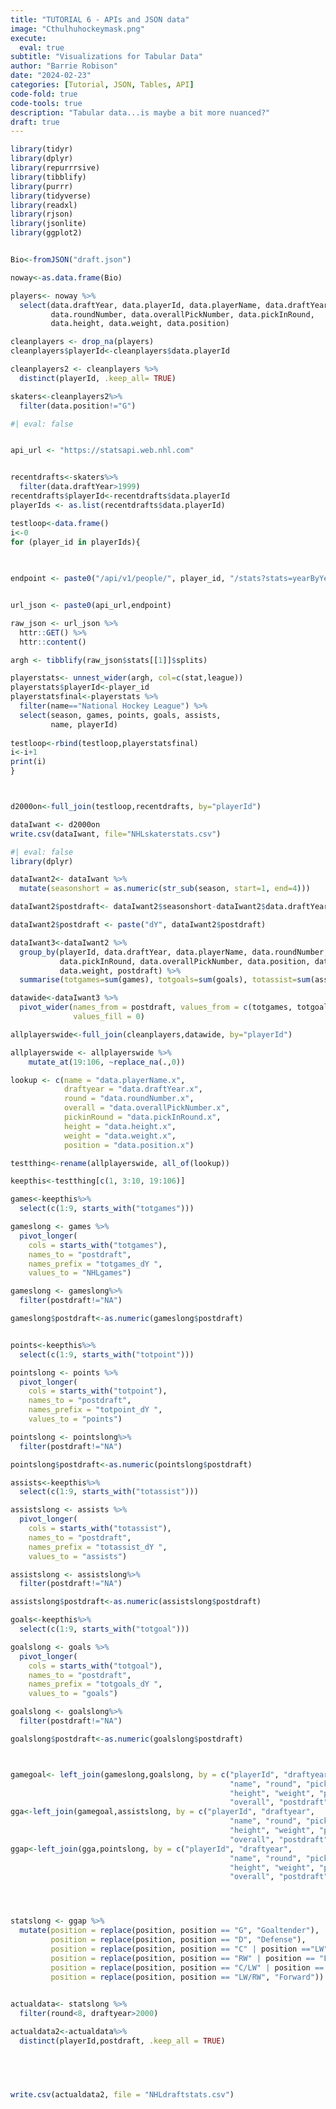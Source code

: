 ```yaml
---
title: "TUTORIAL 6 - APIs and JSON data"
image: "Cthulhuhockeymask.png"
execute: 
  eval: true
subtitle: "Visualizations for Tabular Data"
author: "Barrie Robison"
date: "2024-02-23"
categories: [Tutorial, JSON, Tables, API]
code-fold: true
code-tools: true
description: "Tabular data...is maybe a bit more nuanced?"
draft: true
---
```


```r



library(tidyr)
library(dplyr)
library(repurrrsive)
library(tibblify)
library(purrr)
library(tidyverse)
library(readxl)
library(rjson)
library(jsonlite)
library(ggplot2)


Bio<-fromJSON("draft.json")

noway<-as.data.frame(Bio)

players<- noway %>%
  select(data.draftYear, data.playerId, data.playerName, data.draftYear,
         data.roundNumber, data.overallPickNumber, data.pickInRound,
         data.height, data.weight, data.position)

cleanplayers <- drop_na(players)
cleanplayers$playerId<-cleanplayers$data.playerId

cleanplayers2 <- cleanplayers %>%
  distinct(playerId, .keep_all= TRUE)

skaters<-cleanplayers2%>%
  filter(data.position!="G")
```

```r
#| eval: false


api_url <- "https://statsapi.web.nhl.com"


recentdrafts<-skaters%>%
  filter(data.draftYear>1999)
recentdrafts$playerId<-recentdrafts$data.playerId
playerIds <- as.list(recentdrafts$data.playerId)

testloop<-data.frame()
i<-0
for (player_id in playerIds){
  
  

endpoint <- paste0("/api/v1/people/", player_id, "/stats?stats=yearByYear")


url_json <- paste0(api_url,endpoint)

raw_json <- url_json %>% 
  httr::GET() %>% 
  httr::content()

argh <- tibblify(raw_json$stats[[1]]$splits)

playerstats<- unnest_wider(argh, col=c(stat,league))
playerstats$playerId<-player_id
playerstatsfinal<-playerstats %>%
  filter(name=="National Hockey League") %>%
  select(season, games, points, goals, assists,  
         name, playerId) 
  
testloop<-rbind(testloop,playerstatsfinal)
i<-i+1
print(i)
}



d2000on<-full_join(testloop,recentdrafts, by="playerId")

```

```r


dataIwant <- d2000on
write.csv(dataIwant, file="NHLskaterstats.csv")

```

```r
#| eval: false
library(dplyr)

dataIwant2<- dataIwant %>%
  mutate(seasonshort = as.numeric(str_sub(season, start=1, end=4)))

dataIwant2$postdraft<- dataIwant2$seasonshort-dataIwant2$data.draftYear

dataIwant2$postdraft <- paste("dY", dataIwant2$postdraft)

dataIwant3<-dataIwant2 %>%
  group_by(playerId, data.draftYear, data.playerName, data.roundNumber,
           data.pickInRound, data.overallPickNumber, data.position, data.height,
           data.weight, postdraft) %>%
  summarise(totgames=sum(games), totgoals=sum(goals), totassist=sum(assists), totpoint=sum(points))

datawide<-dataIwant3 %>%
  pivot_wider(names_from = postdraft, values_from = c(totgames, totgoals, totassist, totpoint),
              values_fill = 0)

allplayerswide<-full_join(cleanplayers,datawide, by="playerId")

allplayerswide <- allplayerswide %>% 
    mutate_at(19:106, ~replace_na(.,0))

lookup <- c(name = "data.playerName.x", 
            draftyear = "data.draftYear.x",
            round = "data.roundNumber.x",
            overall = "data.overallPickNumber.x",
            pickinRound = "data.pickInRound.x",
            height = "data.height.x",
            weight = "data.weight.x",
            position = "data.position.x")

testthing<-rename(allplayerswide, all_of(lookup))

keepthis<-testthing[c(1, 3:10, 19:106)]

games<-keepthis%>%
  select(c(1:9, starts_with("totgames")))

gameslong <- games %>%
  pivot_longer(
    cols = starts_with("totgames"),
    names_to = "postdraft",
    names_prefix = "totgames_dY ",
    values_to = "NHLgames")

gameslong <- gameslong%>%
  filter(postdraft!="NA")

gameslong$postdraft<-as.numeric(gameslong$postdraft)


points<-keepthis%>%
  select(c(1:9, starts_with("totpoint")))

pointslong <- points %>%
  pivot_longer(
    cols = starts_with("totpoint"),
    names_to = "postdraft",
    names_prefix = "totpoint_dY ",
    values_to = "points")

pointslong <- pointslong%>%
  filter(postdraft!="NA")

pointslong$postdraft<-as.numeric(pointslong$postdraft)

assists<-keepthis%>%
  select(c(1:9, starts_with("totassist")))

assistslong <- assists %>%
  pivot_longer(
    cols = starts_with("totassist"),
    names_to = "postdraft",
    names_prefix = "totassist_dY ",
    values_to = "assists")

assistslong <- assistslong%>%
  filter(postdraft!="NA")

assistslong$postdraft<-as.numeric(assistslong$postdraft)

goals<-keepthis%>%
  select(c(1:9, starts_with("totgoal")))

goalslong <- goals %>%
  pivot_longer(
    cols = starts_with("totgoal"),
    names_to = "postdraft",
    names_prefix = "totgoals_dY ",
    values_to = "goals")

goalslong <- goalslong%>%
  filter(postdraft!="NA")

goalslong$postdraft<-as.numeric(goalslong$postdraft)



gamegoal<- left_join(gameslong,goalslong, by = c("playerId", "draftyear",
                                                 "name", "round", "pickinRound",
                                                 "height", "weight", "position",
                                                 "overall", "postdraft"))
gga<-left_join(gamegoal,assistslong, by = c("playerId", "draftyear",
                                                 "name", "round", "pickinRound",
                                                 "height", "weight", "position",
                                                 "overall", "postdraft"))
ggap<-left_join(gga,pointslong, by = c("playerId", "draftyear",
                                                 "name", "round", "pickinRound",
                                                 "height", "weight", "position",
                                                 "overall", "postdraft"))




statslong <- ggap %>%
  mutate(position = replace(position, position == "G", "Goaltender"),
         position = replace(position, position == "D", "Defense"),
         position = replace(position, position == "C" | position =="LW", "Forward"),
         position = replace(position, position == "RW" | position == "F", "Forward"),
         position = replace(position, position == "C/LW" | position == "C/RW", "Forward"),
         position = replace(position, position == "LW/RW", "Forward"))
  

actualdata<- statslong %>%
  filter(round<8, draftyear>2000)

actualdata2<-actualdata%>%
  distinct(playerId,postdraft, .keep_all = TRUE)




 
write.csv(actualdata2, file = "NHLdraftstats.csv")



```
